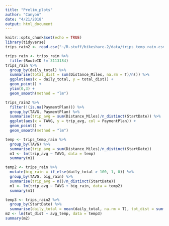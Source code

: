 ```yaml
---
title: "Prelim_plots"
author: "Canyon"
date: "4/21/2018"
output: html_document
---
```


```r
knitr::opts_chunk$set(echo = TRUE)
library(tidyverse)
trips_rain2 <- read.csv("~/R-stuff/bikeshare-2/data/trips_temp_rain.csv")
```

```r
trips_rain <- trips_rain %>% 
  filter(RouteID != 3113184)
trips_rain %>%
  group_by(daily_total) %>%
  summarise(total_dist = sum(Distance_Miles, na.rm = T)/n()) %>%
  ggplot(aes(x = daily_total, y = total_dist)) +
  geom_point() + 
  ylim(0,3) +
  geom_smooth(method = "lm")

trips_rain2 %>%
  filter(!(is.na(PaymentPlan))) %>%
  group_by(TAVG, PaymentPlan) %>%
  summarise(trip_avg = sum(Distance_Miles)/n_distinct(StartDate)) %>%
  ggplot(aes(x = TAVG, y = trip_avg, col = PaymentPlan)) +
  geom_point() + 
  geom_smooth(method = "lm")
```

```r
temp <- trips_temp_rain %>%
  group_by(TAVG) %>%
  summarise(trip_avg = sum(Distance_Miles)/n_distinct(StartDate))
  m1 <- lm(trip_avg ~ TAVG, data = temp)
  summary(m1)
```

```r
temp2 <- trips_rain %>%
  mutate(big_rain = if_else(daily_total > 100, 1, 0)) %>%
  group_by(TAVG, big_rain) %>%
  summarise(trip_avg = n()/n_distinct(StartDate))
  m1 <- lm(trip_avg ~ TAVG + big_rain, data = temp2)
  summary(m1)
```

```r
temp3 <- trips_rain2 %>%
  group_by(StartDate) %>%
  summarise(daily_total = mean(daily_total, na.rm = T), tot_dist = sum(Distance_Miles, na.rm = T), avg_temp = mean(TAVG, na.rm = T))
m2 <- lm(tot_dist ~ avg_temp, data = temp3)
summary(m2)
```






